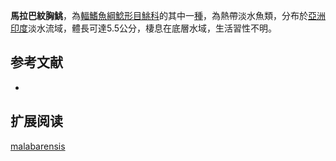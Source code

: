 {{Speciesbox
| name = 馬拉巴紋胸鮡
| status = NE
| status_syDDem = IUCN3.1
| image = 
| image_width = 250px
| genus = Glyptothorax
| species = malabarensis
| authority = [[Gopi|Gopi]], 2010
| synonyms = 
}}
'''馬拉巴紋胸鮡'''，為[[輻鰭魚綱|輻鰭魚綱]][[鯰形目|鯰形目]][[鮡科|鮡科]]的其中一[[種|種]]，為熱帶淡水魚類，分布於[[亞洲|亞洲]][[印度|印度]]淡水流域，體長可達5.5公分，棲息在底層水域，生活習性不明。

==参考文献==
*{{FishBase_species|genus=Glyptothorax|species=malabarensis|year=2015|month=3}}

== 扩展阅读 ==
{{refbegin}}
{{wikispecies-inline|Glyptothorax malabarensis|馬拉巴紋胸鮡}}
{{refend}}
{{Taxonbar|from=Q5827887}}

[[Category:纹胸鮡属|malabarensis]]
